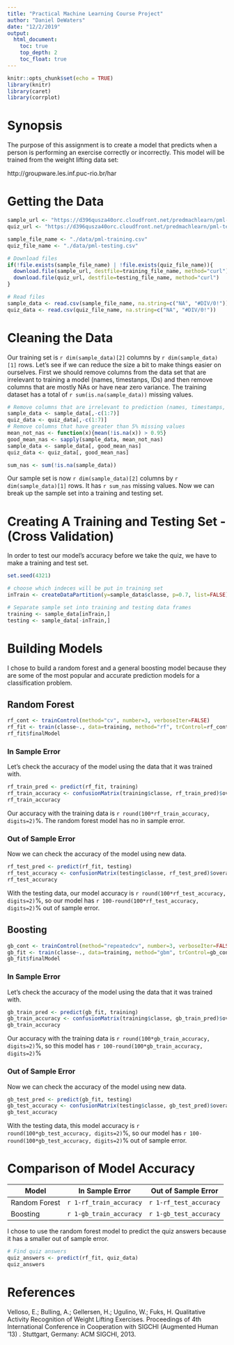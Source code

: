 ```yaml
---
title: "Practical Machine Learning Course Project"
author: "Daniel DeWaters"
date: "12/2/2019"
output:
  html_document:
    toc: true
    top_depth: 2
    toc_float: true
---
```


```r
knitr::opts_chunk$set(echo = TRUE)
library(knitr)
library(caret)
library(corrplot)

```

# Synopsis

The purpose of this assignment is to create a model that predicts when a person is performing an exercise correctly or incorrectly. This model will be trained from the weight lifting data set:

http://groupware.les.inf.puc-rio.br/har


# Getting the Data
```r
sample_url <- "https://d396qusza40orc.cloudfront.net/predmachlearn/pml-training.csv"
quiz_url <- "https://d396qusza40orc.cloudfront.net/predmachlearn/pml-testing.csv"

sample_file_name <- "./data/pml-training.csv"
quiz_file_name <- "./data/pml-testing.csv"

# Download files
if(!file.exists(sample_file_name) | !file.exists(quiz_file_name)){
  download.file(sample_url, destfile=training_file_name, method="curl")
  download.file(quiz_url, destfile=testing_file_name, method="curl")
}

# Read files
sample_data <- read.csv(sample_file_name, na.string=c("NA", "#DIV/0!"))
quiz_data <- read.csv(quiz_file_name, na.string=c("NA", "#DIV/0!"))
```

# Cleaning the Data

Our training set is `r dim(sample_data)[2]` columns by `r dim(sample_data)[1]` rows. Let's see if we can reduce the size a bit to make things easier on ourselves. First we should remove columns from the data set that are irrelevant to training a model (names, timestanps, IDs) and then remove columns that are mostly NAs or have near zero variance. The training dataset has a total of `r sum(is.na(sample_data))` missing values.

```r
# Remove columns that are irrelevant to prediction (names, timestamps, row IDs)
sample_data <- sample_data[,-c(1:7)]
quiz_data <- quiz_data[,-c(1:7)]
# Remove columns that have greater than 5% missing values 
mean_not_nas <- function(x){mean(!is.na(x)) > 0.95}
good_mean_nas <- sapply(sample_data, mean_not_nas)
sample_data <- sample_data[, good_mean_nas]
quiz_data <- quiz_data[, good_mean_nas]

sum_nas <- sum(!is.na(sample_data))
```

Our sample set is now `r dim(sample_data)[2]` columns by `r dim(sample_data)[1]` rows. It has `r sum_nas` missing values. Now we can break up the sample set into a training and testing set.

# Creating A Training and Testing Set - (Cross Validation)

In order to test our model's accuracy before we take the quiz, we have to make a training and test set.

```r
set.seed(4321)

# choose which indeces will be put in training set
inTrain <- createDataPartition(y=sample_data$classe, p=0.7, list=FALSE)

# Separate sample set into training and testing data frames
training <- sample_data[inTrain,]
testing <- sample_data[-inTrain,]
```

# Building Models

I chose to build a random forest and a general boosting model because they are some of the most popular and accurate prediction models for a classification problem.

## Random Forest
```r
rf_cont <- trainControl(method="cv", number=3, verboseIter=FALSE)
rf_fit <- train(classe~., data=training, method="rf", trControl=rf_cont, verbose=FALSE)
rf_fit$finalModel
```

### In Sample Error

Let's check the accuracy of the model using the data that it was trained with.

```r
rf_train_pred <- predict(rf_fit, training)
rf_train_accuracy <- confusionMatrix(training$classe, rf_train_pred)$overall[1]
rf_train_accuracy
```

Our accuracy with the training data is `r round(100*rf_train_accuracy, digits=2)`%. The random forest model has no in sample error.

### Out of Sample Error

Now we can check the accuracy of the model using new data. 

```r
rf_test_pred <- predict(rf_fit, testing)
rf_test_accuracy <- confusionMatrix(testing$classe, rf_test_pred)$overall[1]
rf_test_accuracy
```

With the testing data, our model accuracy is `r round(100*rf_test_accuracy, digits=2)`%, so our model has `r 100-round(100*rf_test_accuracy, digits=2)`% out of sample error.

## Boosting
```r
gb_cont <- trainControl(method="repeatedcv", number=3, verboseIter=FALSE)
gb_fit <- train(classe~., data=training, method="gbm", trControl=gb_cont, verbose=FALSE)
gb_fit$finalModel
```

### In Sample Error

Let's check the accuracy of the model using the data that it was trained with.

```r
gb_train_pred <- predict(gb_fit, training)
gb_train_accuracy <- confusionMatrix(training$classe, gb_train_pred)$overall[1]
gb_train_accuracy
```

Our accuracy with the training data is `r round(100*gb_train_accuracy, digits=2)`%, so this model has `r 100-round(100*gb_train_accuracy, digits=2)`%

### Out of Sample Error

Now we can check the accuracy of the model using new data. 

```r
gb_test_pred <- predict(gb_fit, testing)
gb_test_accuracy <- confusionMatrix(testing$classe, gb_test_pred)$overall[1]
gb_test_accuracy
```

With the testing data, this model accuracy is `r round(100*gb_test_accuracy, digits=2)`%, so our model has `r 100-round(100*gb_test_accuracy, digits=2)`% out of sample error.

# Comparison of Model Accuracy

|      Model     |    In Sample Error    | Out of Sample Error  |
|----------------|-----------------------|----------------------|
| Random Forest  |`r 1-rf_train_accuracy`|`r 1-rf_test_accuracy`|
|    Boosting    |`r 1-gb_train_accuracy`|`r 1-gb_test_accuracy`|

I chose to use the random forest model to predict the quiz answers because it has a smaller out of sample error.

```r
# Find quiz answers
quiz_answers <- predict(rf_fit, quiz_data)
quiz_answers
```

# References

Velloso, E.; Bulling, A.; Gellersen, H.; Ugulino, W.; Fuks, H. Qualitative Activity Recognition of Weight Lifting Exercises. Proceedings of 4th International Conference in Cooperation with SIGCHI (Augmented Human '13) . Stuttgart, Germany: ACM SIGCHI, 2013.